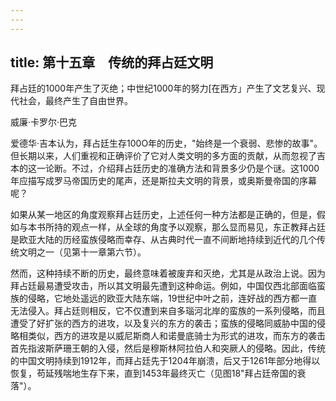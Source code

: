 ```yaml
---
---
---
```

title: 第十五章　传统的拜占廷文明
---



拜占廷的1000年产生了灭绝；中世纪1000年的努力[在西方」产生了文艺复兴、现代社会，最终产生了自由世界。

威廉·卡罗尔·巴克

爱德华·吉本认为，拜占廷生存100O年的历史，"始终是一个衰弱、悲惨的故事"。但长期以来，人们重视和正确评价了它对人类文明的多方面的贡献，从而忽视了吉本的这一论断。不过，介绍拜占廷历史的准确方法和背景多少仍是个谜。这1000年应描写成罗马帝国历史的尾声，还是斯拉夫文明的背景，或奥斯曼帝国的序幕呢？

如果从某一地区的角度观察拜占廷历史，上述任何一种方法都是正确的，但是，假如与本书所持的观点一样，从全球的角度予以观察，那么显而易见，东正教拜占廷是欧亚大陆的历经蛮族侵略而幸存、从古典时代一直不间断地持续到近代的几个传统文明之一（见第十一章第六节）。

然而，这种持续不断的历史，最终意味着被废弃和灭绝，尤其是从政治上说。因为拜占廷最易遭受攻击，所以其文明最先遭到这种命运。例如，中国仅西北部面临蛮族的侵略，它地处遥远的欧亚大陆东端，19世纪中叶之前，连好战的西方都一直无法侵入。拜占廷则相反，它不仅遭到来自多瑙河北岸的蛮族的一系列侵略，而且遭受了好扩张的西方的进攻，以及复兴的东方的袭击；蛮族的侵略同威胁中国的侵略相类似，西方的进攻是以威尼斯商人和诺曼底骑士为形式的进攻，而东方的袭击首先指波斯萨珊王朝的入侵，然后是穆斯林阿拉伯人和突厥人的侵略。因此，传统的中国文明持续到1912年，而拜占廷先于1204年崩溃，后又于1261年部分地得以恢复，苟延残喘地生存下来，直到1453年最终灭亡（见图18"拜占廷帝国的衰落"）。
